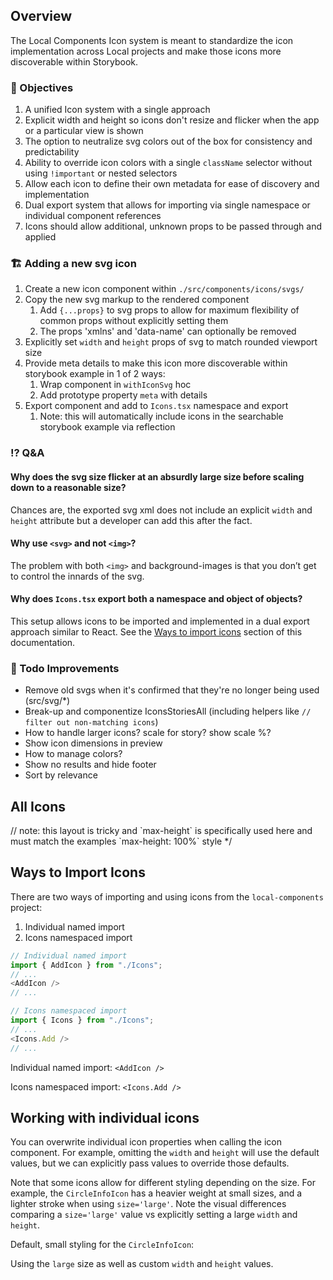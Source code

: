 
<Meta title="Icons/Icons" component={Icons} />

## Overview

The Local Components Icon system is meant to standardize the icon implementation across Local projects and make those icons more discoverable within Storybook.

### 🎯 Objectives

1. A unified Icon system with a single approach
1. Explicit width and height so icons don't resize and flicker when the app or a particular view is shown
1. The option to neutralize svg colors out of the box for consistency and predictability
1. Ability to override icon colors with a single `className` selector without using `!important` or nested selectors
1. Allow each icon to define their own metadata for ease of discovery and implementation
1. Dual export system that allows for importing via single namespace or individual component references
1. Icons should allow additional, unknown props to be passed through and applied

### 🏗 Adding a new svg icon

1. Create a new icon component within `./src/components/icons/svgs/`
1. Copy the new svg markup to the rendered component
    1. Add `{...props}` to svg props to allow for maximum flexibility of common props without explicitly setting them
    1. The props 'xmlns' and 'data-name' can optionally be removed
1. Explicitly set `width` and `height` props of svg to match rounded viewport size
1. Provide meta details to make this icon more discoverable within storybook example in 1 of 2 ways:
    1. Wrap component in `withIconSvg` hoc
    1. Add prototype property `meta` with details
1. Export component and add to `Icons.tsx` namespace and export
    1. Note: this will automatically include icons in the searchable storybook example via reflection

### ⁉️ Q&A

#### Why does the svg size flicker at an absurdly large size before scaling down to a reasonable size?

Chances are, the exported svg xml does not include an explicit `width` and `height` attribute
but a developer can add this after the fact.

#### Why use `<svg>` and not `<img>`?

The problem with both `<img>` and background-images is that you don’t get to control the innards of the svg.

#### Why does `Icons.tsx` export both a namespace and object of objects?

This setup allows icons to be imported and implemented in a dual export approach similar to React. See the [Ways to import icons](#ways-to-import-icons) section of this documentation.

### 📝 Todo Improvements

* Remove old svgs when it's confirmed that they're no longer being used (src/svg/*)
* Break-up and componentize IconsStoriesAll (including helpers like `// filter out non-matching icons`)
* How to handle larger icons? scale for story? show scale %?
* Show icon dimensions in preview
* How to manage colors?
* Show no results and hide footer
* Sort by relevance


## All Icons

<Canvas>
	<Story name="All Icons">
		// note: this layout is tricky and `max-height` is specifically used here and must match the examples `max-height: 100%` style */
		<div style={{ maxHeight: '90vh', display: 'flex' }}>
			<IconsStoriesAll />
		</div>
	</Story>
</Canvas>

## Ways to Import Icons <a id="ways-to-import-icons" />

There are two ways of importing and using icons from the `local-components` project:

1. Individual named import
2. Icons namespaced import

```javascript
// Individual named import
import { AddIcon } from "./Icons";
// ...
<AddIcon />
// ...
```

```javascript
// Icons namespaced import
import { Icons } from "./Icons";
// ...
<Icons.Add />
// ...
```

<Canvas>
<Story name="Import Icons">
<div><p>Individual named import: <code>&lt;AddIcon /&gt;</code></p> <AddIcon /></div>
<div><p>Icons namespaced import: <code>&lt;Icons.Add /&gt;</code></p> <Icons.Add /></div>
</Story>
</Canvas>

## Working with individual icons

You can overwrite individual icon properties when calling the icon component. For example, omitting the `width` and `height` will use the default values, but we can explicitly pass values to override those defaults.

Note that some icons allow for different styling depending on the size. For example, the `CircleInfoIcon` has a heavier weight at small sizes, and a lighter stroke when using `size='large'`. Note the visual differences comparing a `size='large'` value vs explicitly setting a large `width` and `height`.

Default, small styling for the `CircleInfoIcon`:

<Canvas>
	<Story name="Default small icon">
		<CircleInfoIcon />
	</Story>
</Canvas>

Using the `large` size as well as custom `width` and `height` values.

<Canvas>
	<Story name="Different sizes - using the large size">
		<CircleInfoIcon size='large' />
		<CircleInfoIcon size='large' width='64' height='64' />
	</Story>
</Canvas>
